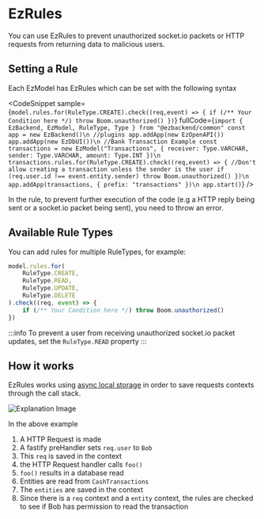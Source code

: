 # EzRules


You can use EzRules to prevent unauthorized socket.io packets or HTTP requests from returning data to malicious users.

## Setting a Rule

Each EzModel has EzRules which can be set with the following syntax

<CodeSnippet
sample={`model.rules.for(RuleType.CREATE).check((req,event) => {
    if (/** Your Condition here */) throw Boom.unauthorized()
})`}
fullCode={`import { EzBackend, EzModel, RuleType, Type } from "@ezbackend/common"
const app = new EzBackend()\n
//plugins
app.addApp(new EzOpenAPI())
app.addApp(new EzDbUI())\n
//Bank Transaction Example
const transactions = new EzModel("Transactions", {
    receiver: Type.VARCHAR,
    sender: Type.VARCHAR,
    amount: Type.INT
})\n
transactions.rules.for(RuleType.CREATE).check((req,event) => {
    //Don't allow creating a transaction unless the sender is the user
    if (req.user.id !== event.entity.sender) throw Boom.unauthorized()
})\n
app.addApp(transactions, { prefix: "transactions" })\n
app.start()`}
/>

In the rule, to prevent further execution of the code (e.g a HTTP reply being sent or a socket.io packet being sent), you need to throw an error.

## Available Rule Types

You can add rules for multiple RuleTypes, for example:

```ts
model.rules.for(
    RuleType.CREATE,
    RuleType.READ,
    RuleType.UPDATE,
    RuleType.DELETE
).check((req, event) => {
    if (/** Your Condition here */) throw Boom.unauthorized()
})
```

:::info
To prevent a user from receiving unauthorized socket.io packet updates, set the `RuleType.READ` property
:::


## How it works

EzRules works using [async local storage](https://github.com/kibertoad/asynchronous-local-storage) in order to save requests contexts through the call stack.

![Explanation Image](../assets/ez-rules-explanation.png)

In the above example

1. A HTTP Request is made
1. A fastify preHandler sets `req.user` to `Bob`
1. This `req` is saved in the context
1. the HTTP Request handler calls `foo()`
1. `foo()` results in a database read
1. Entities are read from `CashTransactions`
1. The `entities` are saved in the context
1. Since there is a `req` context and a `entity` context, the rules are checked to see if Bob has permission to read the transaction